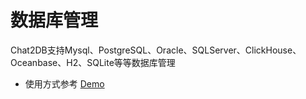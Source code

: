 # 数据库管理

Chat2DB支持Mysql、PostgreSQL、Oracle、SQLServer、ClickHouse、Oceanbase、H2、SQLite等等数据库管理

- 使用方式参考 [Demo](https://github.com/alibaba/Chat2DB#-%E4%BD%BF%E7%94%A8demo)

[//]: # (## Before Getting Started)

[//]: # ()
[//]: # (- Create a [Dyte Developer Account]&#40;https://dev.dyte.io/&#41;)

[//]: # (- Create [Presets]&#40;https://dev.dyte.io/roles-presets&#41;)

[//]: # (- Create a)

[//]: # (  [Dyte Meeting]&#40;https://docs.dyte.io/api/?v=v2#/operations/create_meeting&#41;)

[//]: # (- [Add Participant]&#40;https://docs.dyte.io/api/?v=v2#/operations/add_participant&#41;)

[//]: # (  to the meeting)

[//]: # ()
[//]: # (## Embed using an iFrame)

[//]: # ()
[//]: # (Pass your options with meeting ID auth token in the URL query. Here's an example with all the available options:)

[//]: # ()
[//]: # (```html)

[//]: # (<iframe)

[//]: # (  src="https://app.dyte.in/v2/meeting?id=<meetingId>&authToken=<authToken>&showSetupScreen=true&disableVideoBackground=true&orgId=<orgId>")

[//]: # (  allow="camera;microphone;fullscreen;display-capture;picture-in-picture;clipboard-write;")

[//]: # (/>)

[//]: # (```)

[//]: # ()
[//]: # (### Query Parameters)

[//]: # ()
[//]: # (| Name             | Required   | Description                                                                                                  |)

[//]: # (| :--------------- | :--------- | :----------------------------------------------------------------------------------------------------------- |)

[//]: # (| `authToken`      | `required` | The `token` string you receive when you [add a Participant]&#40;/api/#/operations/add_participant&#41; to a meeting. |)

[//]: # (| `meetingID` | `required` | The ID  of the meeting you receive when you [create a meeting]&#40;https://docs.dyte.io/api/?v=v2#/operations/create_meeting&#41;.)

[//]: # (|`endRedirectURL`|`optional`|The URL to which the meeting would be redirected on end of the meeting.|                                                      |)

[//]: # ()
[//]: # (## Events)

[//]: # ()
[//]: # (```js)

[//]: # (window.addEventListener&#40;'message', receiveMessage, false&#41;;)

[//]: # ()
[//]: # (function receiveMessage&#40;evt&#41; {)

[//]: # (  if &#40;evt.origin === 'https://app.dyte.in'&#41; {)

[//]: # (    const data = evt.data;)

[//]: # (    if &#40;data.type === 'meetingEnded'&#41; {)

[//]: # (      const reason = data.kicked;)

[//]: # (      // take action on meeting end)

[//]: # (    })

[//]: # (  })

[//]: # (})

[//]: # (```)

